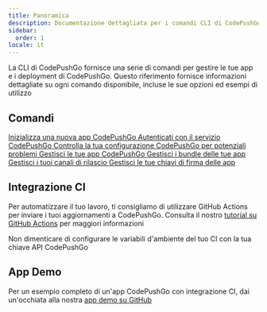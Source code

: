 ```yaml
---
title: Panoramica
description: Documentazione dettagliata per i comandi CLI di CodePushGo
sidebar:
  order: 1
locale: it
---
```



La CLI di CodePushGo fornisce una serie di comandi per gestire le tue app e i deployment di CodePushGo. Questo riferimento fornisce informazioni dettagliate su ogni comando disponibile, incluse le sue opzioni ed esempi di utilizzo

## Comandi

<CardGrid stagger>
  <a href="/docs/cli/reference/init/">
    <Card title="init" icon="rocket">
      Inizializza una nuova app CodePushGo
    </Card>
  </a>

  <a href="/docs/cli/reference/login/">
    <Card title="login" icon="approve-check">
      Autenticati con il servizio CodePushGo
    </Card>
  </a>

  <a href="/docs/cli/reference/doctor/">
    <Card title="doctor" icon="approve-check-circle">
      Controlla la tua configurazione CodePushGo per potenziali problemi
    </Card>
  </a>

  <a href="/docs/cli/reference/app/">
    <Card title="app" icon="seti:default">
      Gestisci le tue app CodePushGo
    </Card>
  </a>

  <a href="/docs/cli/reference/bundle/">
    <Card title="bundle" icon="seti:html">
      Gestisci i bundle delle tue app
    </Card>
  </a>

  <a href="/docs/cli/reference/channel/">
    <Card title="channel" icon="seti:git">
      Gestisci i tuoi canali di rilascio
    </Card>
  </a>

  <a href="/docs/cli/reference/key/">
    <Card title="key" icon="seti:lock">
      Gestisci le tue chiavi di firma delle app
    </Card>
  </a>
</CardGrid>

## Integrazione CI

Per automatizzare il tuo lavoro, ti consigliamo di utilizzare GitHub Actions per inviare i tuoi aggiornamenti a CodePushGo. Consulta il nostro [tutorial su GitHub Actions](https://capgo.app/blog/automatic-build-and-release-with-github-actions/) per maggiori informazioni

Non dimenticare di configurare le variabili d'ambiente del tuo CI con la tua chiave API CodePushGo

## App Demo

Per un esempio completo di un'app CodePushGo con integrazione CI, dai un'occhiata alla nostra [app demo su GitHub](https://github.com/Cap-go/demo-app/)
